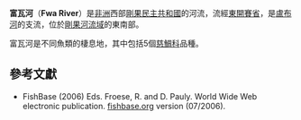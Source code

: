 '''富瓦河'''（'''Fwa River'''）是[[非洲|非洲]]西部[[剛果民主共和國|剛果民主共和國]]的河流，流經[[東開賽省_(舊省)|東開賽省]]，是[[盧布河|盧布河]]的支流，位於[[剛果河|剛果河]][[流域|流域]]的東南部。

富瓦河是不同魚類的棲息地，其中包括5個[[慈鯛科|慈鯛科]]品種。

==參考文獻==
* FishBase (2006) Eds. Froese, R. and D. Pauly. World Wide Web electronic publication. [http://www.fishbase.org fishbase.org]{{Wayback|url=http://www.fishbase.org/ |date=20171017132213 }} version (07/2006).

{{coord|display=title}}
{{刚果民主共和国河流}}
{{DRCongo-geo-stub}}